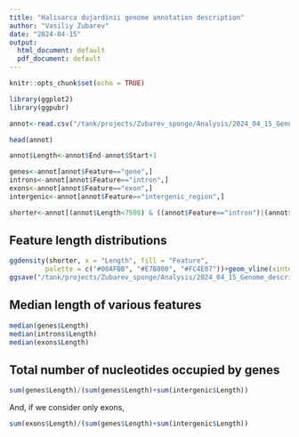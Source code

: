 ```yaml
---
title: "Halisarca dujardinii genome annotation description"
author: "Vasiliy Zubarev"
date: "2024-04-15"
output:
  html_document: default
  pdf_document: default
---
```


```r
knitr::opts_chunk$set(echo = TRUE)
```

```r
library(ggplot2)
library(ggpubr)
```

```r
annot<-read.csv("/tank/projects/Zubarev_sponge/Analysis/2024_04_15_Genome_description/masurca_21chr_addintrons_addintergenic_for_genome_description.gff", sep="\t", header=FALSE, col.names = c("Sequence", "Evidence", "Feature", "Start", "End", "V1", "Strand", "V2", "Description"))
```

```r
head(annot)
```

```r
annot$Length<-annot$End-annot$Start+1
```

```r
genes<-annot[annot$Feature=="gene",]
introns<-annot[annot$Feature=="intron",]
exons<-annot[annot$Feature=="exon",]
intergenic<-annot[annot$Feature=="intergenic_region",]
```

```r
shorter<-annot[(annot$Length<7500) & ((annot$Feature=="intron")|(annot$Feature=="gene")|(annot$Feature=="exon")),]
```

## Feature length distributions

```r
ggdensity(shorter, x = "Length", fill = "Feature",
         palette = c("#00AFBB", "#E7B800", "#FC4E07"))+geom_vline(xintercept=median(exons$Length), lty=2)+geom_vline(xintercept=median(introns$Length), lty=2)+geom_vline(xintercept=median(genes$Length), lty=2)
ggsave("/tank/projects/Zubarev_sponge/Analysis/2024_04_15_Genome_description/lengths.pdf")
```

## Median length of various features

```r
median(genes$Length)
median(introns$Length)
median(exons$Length)
```
 
## Total number of nucleotides occupied by genes
 
```r
sum(genes$Length)/(sum(genes$Length)+sum(intergenic$Length))
```

And, if we consider only exons,

```r
sum(exons$Length)/(sum(genes$Length)+sum(intergenic$Length))
```
